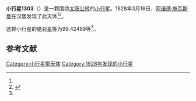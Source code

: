 {{Infobox planet
| bgcolour = #FFFFC0
| name = 1303 Luthera
| symbol = 
| image = 
| caption = 
| discovery = yes
| discovery_ref = 
| discoverer = [[阿诺德·施瓦斯曼|阿诺德·施瓦斯曼]]
| discovery_site = [[汉堡|汉堡]] 
| discovered = 1928年3月16日
| designations = yes
| mp_name = 
| named_after = 
| alt_names = 1928 FP/ 1926 XD / 1928 HH / 1972 VP1 / A917 KC
| mp_category = [[外小行星带|外小行星带]]
| orbit_ref = <ref name="a">[http://ssd.jpl.nasa.gov/sbdb.cgi?sstr=1303 1303 Luthera] {{Wayback|url=http://ssd.jpl.nasa.gov/sbdb.cgi?sstr=1303 |date=20140817193617 }}，小行星數據庫瀏覽器（JPL Small-Body Database Browser）－[[美国国家航空航天局|美国国家航空航天局]]喷气推进实验室</ref>
| epoch = 2456400.5 (2013年4月18日更新)
| aphelion = {{convert|3.5791315|AU|km|3|abbr=on|lk=out}}
| perihelion = {{convert|2.8876339|AU|km|3|abbr=on}}
| semimajor = {{convert|3.2333827|AU|km|3|abbr=on}}
| eccentricity = 0.106931
| period = 2123.65563 [[日|日]]<br />5.81[[儒略年|儒略年]]
| avg_speed = 
| inclination = 19.50823
| asc_node = 72.10608
| mean_anomaly = 
| arg_peri = 99.42489
| satellites = 
| physical_characteristics = yes
| dimensions = 
| mass = 
| density = 
| surface_grav = 
| escape_velocity = 
| sidereal_day = 
| axial_tilt = 
| pole_ecliptic_lat = 
| pole_ecliptic_lon = 
| albedo = 
| temperatures= 
| temp_name1 = 
| mean_temp_1 = 
| max_temp_1 = 
| temp_name2 = 
| max_temp_2 = 
| spectral_type = 
| abs_magnitude = 99.42489
}}

'''小行星1303'''（{{lang-en|1303 Luthera}}）是一颗围绕[[太阳|太阳]][[公转|公转]]的[[小行星|小行星]]。1928年3月16日，[[阿诺德·施瓦斯曼|阿诺德·施瓦斯曼]]在汉堡发现了此天体<ref name="a" /><ref>{{cite news|title=小行星列表|url=http://cfa-www.harvard.edu/iau/lists/NumberedMPs.txt|accessdate=2013-07-08|newspaper=哈佛大学|archive-date=2008-05-17|archive-url=https://web.archive.org/web/20080517010638/http://cfa-www.harvard.edu/iau/lists/NumberedMPs.txt|dead-url=no}}</ref>。

这颗小行星的[[绝对星等|绝对星等]]为99.42489等<ref name="a" />。

==参考文献==
{{reflist}}
{{Minor Planet Number|[[小行星1302|小行星1302]]|[[小行星1304|小行星1304]]}}

{{小天体}}

[[Category:小行星带天体|Category:小行星带天体]]
[[Category:1928年发现的小行星|Category:1928年发现的小行星]]

{{asteroid-stub}}